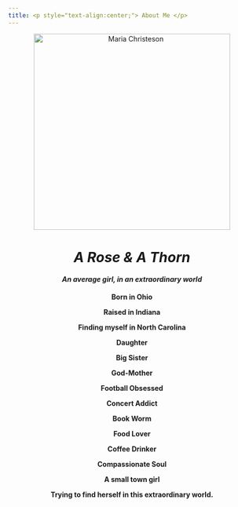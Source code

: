 ```yaml
---
title: <p style="text-align:center;"> About Me </p>
---
```


<center><img src= "mariasphoto.jpg" width=400 alt="Maria Christeson"></center>
<h1 style="text-align:center;"> *A Rose & A Thorn* </h1>
<h4 style="text-align:center;"> *An average girl, in an extraordinary world* </h4>
<p style="text-align:center;"> **Born in Ohio** </p>
<p style="text-align:center;"> **Raised in Indiana**</p> 
<p style="text-align:center;"> **Finding myself in North Carolina**</p> 
<p style="text-align:center;"> **Daughter**</p>
<p style="text-align:center;"> **Big Sister**</p>
<p style="text-align:center;"> **God-Mother**</p>
<p style="text-align:center;"> **Football Obsessed**</p>
<p style="text-align:center;"> **Concert Addict**</p>
<p style="text-align:center;"> **Book Worm**</p>
<p style="text-align:center;"> **Food Lover**</p>
<p style="text-align:center;"> **Coffee Drinker**</p>
<p style="text-align:center;"> **Compassionate Soul**</p>
<p style="text-align:center;"> **A small town girl** </p>
<p style="text-align:center;"> **Trying to find herself in this extraordinary world.** </p>